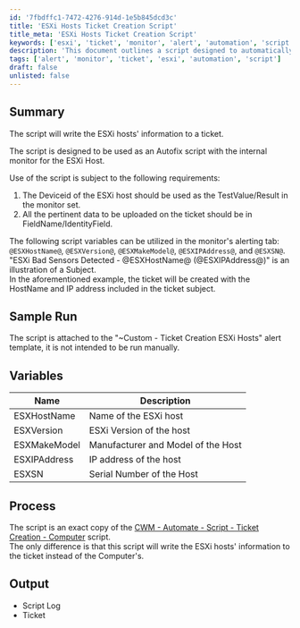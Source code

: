 ```yaml
---
id: '7fbdffc1-7472-4276-914d-1e5b845dcd3c'
title: 'ESXi Hosts Ticket Creation Script'
title_meta: 'ESXi Hosts Ticket Creation Script'
keywords: ['esxi', 'ticket', 'monitor', 'alert', 'automation', 'script']
description: 'This document outlines a script designed to automatically create tickets with information about ESXi hosts. The script is intended for use with internal monitoring systems, ensuring that critical data about ESXi hosts is captured and reported efficiently. It includes details on the required variables, sample run scenarios, and the process involved in utilizing the script effectively.'
tags: ['alert', 'monitor', 'ticket', 'esxi', 'automation', 'script']
draft: false
unlisted: false
---
```

## Summary

The script will write the ESXi hosts' information to a ticket.

The script is designed to be used as an Autofix script with the internal monitor for the ESXi Host.

Use of the script is subject to the following requirements:  
1. The Deviceid of the ESXi host should be used as the TestValue/Result in the monitor set.  
2. All the pertinent data to be uploaded on the ticket should be in FieldName/IdentityField.

The following script variables can be utilized in the monitor's alerting tab: `@ESXHostName@`, `@ESXVersion@`, `@ESXMakeModel@`, `@ESXIPAddress@`, and `@ESXSN@`.  
"ESXi Bad Sensors Detected - @ESXHostName@ (@ESXIPAddress@)" is an illustration of a Subject.  
In the aforementioned example, the ticket will be created with the HostName and IP address included in the ticket subject.

## Sample Run

The script is attached to the "~Custom - Ticket Creation ESXi Hosts" alert template, it is not intended to be run manually.

## Variables

| Name           | Description                          |
|----------------|--------------------------------------|
| ESXHostName    | Name of the ESXi host                |
| ESXVersion     | ESXi Version of the host             |
| ESXMakeModel   | Manufacturer and Model of the Host   |
| ESXIPAddress   | IP address of the host               |
| ESXSN          | Serial Number of the Host            |

## Process

The script is an exact copy of the [CWM - Automate - Script - Ticket Creation - Computer](https://proval.itglue.com/DOC-5078775-9098338) script.  
The only difference is that this script will write the ESXi hosts' information to the ticket instead of the Computer's.

## Output

- Script Log
- Ticket











